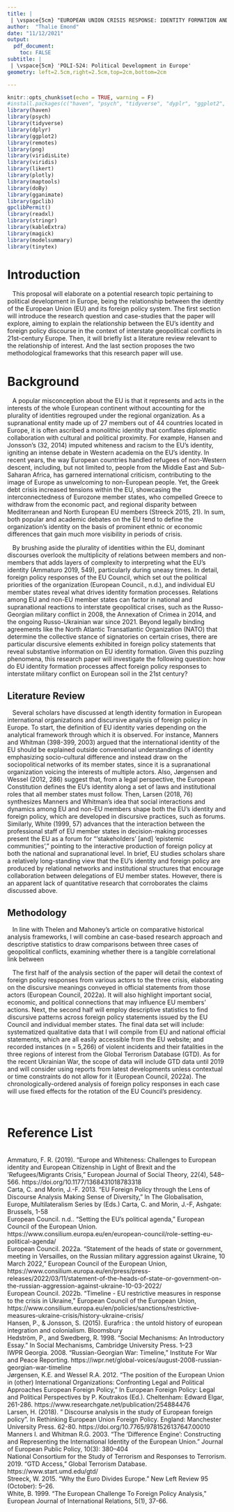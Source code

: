 ```yaml
---
title: |
 | \vspace{5cm} "EUROPEAN UNION CRISIS RESPONSE: IDENTITY FORMATION AND FOREIGN POLICY DISCOURSE"
author:  "Thalie Emond"
date: "11/12/2021"
output: 
  pdf_document:
    toc: FALSE
subtitle: | 
 | \vspace{5cm} 'POLI-524: Political Development in Europe' 
geometry: left=2.5cm,right=2.5cm,top=2cm,bottom=2cm

---
```

```r
knitr::opts_chunk$set(echo = TRUE, warning = F)
#install.packages(c("haven", "psych", "tidyverse", "dyplr", "ggplot2", "png", "remotes", "viridis", "likert", "plotly", "maptools", "doBy", "gganimate", "gpclib", "readxl", "gapminder", "transformr", "stringr", "kableExtra", "scales", "magick", "stargazer", "tinytex"))
library(haven)
library(psych)
library(tidyverse)
library(dplyr)
library(ggplot2)
library(remotes)
library(png)
library(viridisLite)
library(viridis)
library(likert)
library(plotly)
library(maptools)
library(doBy)
library(gganimate)
library(gpclib)
gpclibPermit()
library(readxl)
library(stringr)
library(kableExtra)
library(magick)
library(modelsummary)
library(tinytex)
```

\newpage


# Introduction

&nbsp;&nbsp; This proposal will elaborate on a potential research topic pertaining to political development in Europe, being the relationship between the identity of the European Union (EU) and its foreign policy system. The first section will introduce the research question and case-studies that the paper will explore, aiming to explain the relationship between the EU’s identity and foreign policy discourse in the context of interstate geopolitical conflicts in 21st-century Europe. Then, it will briefly list a literature review relevant to the relationship of interest. And the last section proposes the two methodological frameworks that this research paper will use.

# Background
&nbsp;&nbsp; A popular misconception about the EU is that it represents and acts in the interests of the whole European continent without accounting for the plurality of identities regrouped under the regional organization. As a supranational entity made up of 27 members out of 44 countries located in Europe, it is often ascribed a monolithic identity that conflates diplomatic collaboration with cultural and political proximity. For example, Hansen and Jonsson’s (32, 2014) imputed whiteness and racism to the EU’s identity, igniting an intense debate in Western academia on the EU’s identity. In recent years, the way European countries handled refugees of non-Western descent, including, but not limited to, people from the Middle East and Sub-Saharan Africa, has garnered international criticism, contributing to the image of Europe as unwelcoming to non-European people. Yet, the Greek debt crisis increased tensions within the EU, showcasing the interconnectedness of Eurozone member states, who compelled Greece to withdraw from the economic pact, and regional disparity between Mediterranean and North European EU members (Streeck 2015, 21). In sum, both popular and academic debates on the EU tend to define the organization’s identity on the basis of prominent ethnic or economic differences that gain much more visibility in periods of crisis.  

&nbsp;&nbsp; By brushing aside the plurality of identities within the EU, dominant discourses overlook the multiplicity of relations between members and non-members that adds layers of complexity to interpreting what the EU’s identity (Ammaturo 2019, 549), particularly during uneasy times. In detail, foreign policy responses of the EU Council, which set out the political priorities of the organization (European Council., n.d.), and individual EU member states reveal what drives identity formation processes. Relations among EU and non-EU member states can factor in national and supranational reactions to interstate geopolitical crises, such as the Russo-Georgian military conflict in 2008, the Annexation of Crimea in 2014, and the ongoing Russo-Ukrainian war since 2021. Beyond legally binding agreements like the North Atlantic Transatlantic Organization (NATO) that determine the collective stance of signatories on certain crises, there are particular discursive elements exhibited in foreign policy statements that reveal substantive information on EU identity formation. Given this puzzling phenomena, this research paper will investigate the following question: how do EU identity formation processes affect foreign policy responses to interstate military conflict on European soil in the 21st century?


## Literature Review

&nbsp;&nbsp; Several scholars have discussed at length identity formation in European international organizations and discursive analysis of foreign policy in Europe. To start, the definition of EU identity varies depending on the analytical framework through which it is observed. For instance, Manners and Whitman (398-399, 2003) argued that the international identity of the EU should be explained outside conventional understandings of identity emphasizing socio-cultural difference and instead draw on the sociopolitical networks of its member states, since it is a supranational organization voicing the interests of multiple actors. Also, Jørgensen and Wessel (2012, 286) suggest that, from a legal perspective, the European Constitution defines the EU's identity along a set of laws and institutional roles that all member states must follow. Then, Larsen (2018, 76) synthesizes Manners and Whitman’s idea that social interactions and dynamics among EU and non-EU members shape both the EU’s identity and foreign policy, which are developed in discursive practices, such as forums. Similarly, White (1999, 57) advances that the interaction between the professional staff of EU member states in decision-making processes present the EU as a forum for “‘stakeholders’ [and] ‘epistemic communities’,” pointing to the interactive production of foreign policy at both the national and supranational level. In brief, EU studies scholars share a relatively long-standing view that the EU’s identity and foreign policy are produced by relational networks and institutional structures that encourage collaboration between delegations of EU member states. However, there is an apparent lack of quantitative research that corroborates the claims discussed above.


## Methodology

&nbsp;&nbsp; In line with Thelen and Mahoney’s article on comparative historical analysis frameworks, I will combine an case-based research approach and descriptive statistics to draw comparisons between three cases of geopolitical conflicts, examining whether there is a tangible correlational link between 


&nbsp;&nbsp; The first half of the analysis section of the paper will detail the context of foreign policy responses from various actors to the three crisis, elaborating on the discursive meanings conveyed in official statements from those actors (European Council, 2022a). It will also highlight important social, economic, and political connections that may influence EU members’ actions. Next, the second half will employ descriptive statistics to find discursive patterns across foreign policy statements issued by the EU Council and individual member states. The final data set will include: systematized qualitative data that I will compile from EU and national official statements, which are all easily accessible from the EU website; and recorded instances (n = 5,266) of violent incidents and their fatalities in the three regions of interest from the Global Terrorism Database (GTD). As for the recent Ukrainian War, the scope of data will include GTD data until 2019 and will consider using reports from latest developments unless contextual or time constraints do not allow for it (European Council, 2022a).  The chronologically-ordered analysis of foreign policy responses in each case will use fixed effects for the rotation of the EU Council’s presidency.

&nbsp;&nbsp; 

\newpage
# Reference List 

\setlength{\parindent}{-0.2in}
\setlength{\leftskip}{0.2in}
\setlength{\parskip}{8pt}

\
\indent Ammaturo, F. R. (2019). “Europe and Whiteness: Challenges to European identity and European Citizenship in Light of Brexit and the ‘Refugees/Migrants Crisis,” European Journal of Social Theory, 22(4), 548–566. https://doi.org/10.1177/1368431018783318
\
\indent Carta, C. and Morin, J.-F. 2013. “EU Foreign Policy through the Lens of Discourse Analysis Making Sense of Diversity,” In The Globalisation, Europe, Multilateralism Series by  (Eds.) Carta, C. and Morin, J.-F, Ashgate: Brussels, 1-58
\
\indent European Council. n.d.. “Setting the EU's political agenda,” European Council of the European Union. https://www.consilium.europa.eu/en/european-council/role-setting-eu-political-agenda/ 
\
\indent European Council. 2022a. “Statement of the heads of state or government, meeting in Versailles, on the Russian military aggression against Ukraine, 10 March 2022,” European Council of the European Union, https://www.consilium.europa.eu/en/press/press-releases/2022/03/11/statement-of-the-heads-of-state-or-government-on-the-russian-aggression-against-ukraine-10-03-2022/
\
\indent European Council. 2022b. “Timeline - EU restrictive measures in response to the crisis in Ukraine,” European Council of the European Union, https://www.consilium.europa.eu/en/policies/sanctions/restrictive-measures-ukraine-crisis/history-ukraine-crisis/
\
\indent Hansen, P., & Jonsson, S. (2015). Eurafrica : the untold history of european integration and colonialism. Bloomsbury
\
\indent Hedström, P., and Swedberg, R. 1998. “Social Mechanisms: An Introductory Essay.” In Social Mechanisms, Cambridge University Press. 1–23
\
\indent IWPR Georgia. 2008. “Russian-Georgian War: Timeline,” Institute For War and Peace Reporting. https://iwpr.net/global-voices/august-2008-russian-georgian-war-timeline
\
\indent Jørgensen, K.E. and Wessel R.A. 2012. “The position of the European Union in (other) International Organizations: Confronting Legal and Political Approaches European Foreign Policy,” In European Foreign Policy: Legal and Political Perspectives by P. Koutrakos (Ed.). Cheltenham: Edward Elgar, 261-286. https://www.researchgate.net/publication/254884476 
\
\indent Larsen, H. (2018). " Discourse analysis in the study of European foreign policy". In Rethinking European Union Foreign Policy. England: Manchester University Press. 62-80. https://doi.org/10.7765/9781526137647.00010
\
\indent Manners I. and Whitman R.G. 2003. “The ‘Difference Engine’: Constructing and Representing the International Identity of the European Union.” Journal of European Public Policy, 10(3): 380–404
\
\indent National Consortium for the Study of Terrorism and Responses to Terrorism. 2019. “GTD Access,” Global Terrorism Database. https://www.start.umd.edu/gtd/ 
\
\indent Streeck, W. 2015. “Why the Euro Divides Europe.” New Left Review 95 (October): 5–26.
\
\indent White, B. 1999. “The European Challenge To Foreign Policy Analysis,” European Journal of International Relations, 5(1), 37-66.
